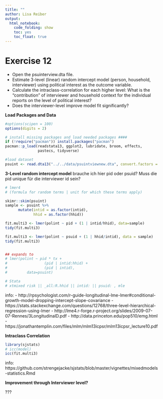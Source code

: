 ```yaml
---
title: ""
author: Lisa Reiber
output: 
  html_notebook: 
    code_folding: show
    toc: yes
    toc_float: true
---
```


# Exercise 12     
- Open the psuinterview.dta file.
- Estimate 3-level (linear) random intercept model (person, household, interviewer) using political interest as the outcome variable.
- Calculate the intraclass-correlation for each higher level: What is the "contribution" of interviewer and household context for the individual reports on the level of political interest?
- Does the interviewer-level improve model fit significantly?

**Load Packages and Data**
```r
#options(scipen = 100)
options(digits = 2)

# install missing packages and load needed packages ####
if (!require("pacman")) install.packages("pacman")
pacman::p_load(readstata13, ggplot2, lubridate, broom, effects, 
               pastecs, tidyverse)      

#load dataset 
psuint <- read.dta13("../../data/psuintviewnew.dta", convert.factors = F)
```

**3-Level random intercept model**
brauche ich hier pid oder psuid? Muss die pid unique für die interviewer id sein?
```r
# lmer4
# (formula for random terms | unit for which these terms apply)

skimr::skim(psuint)
sample <- psuint %>% 
      mutate(intid = as.factor(intid),
             hhid = as.factor(hhid))

fit.multi3 <- lmer(polint ~ pid + (1 | intid/hhid), data=sample)
tidy(fit.multi3)

fit.multi3 <- lmer(polint ~ psuid + (1 | hhid/intid), data = sample)
tidy(fit.multi3)


## expands to
# lmer(polint ~ pid * tx + 
#                 (pid | intid:hhid) + 
#                 (pid | intid),
#         data=psuint)

# Stata
# xtmixed risk || _all:R.hhid || intid: || psuid: , mle
```
info: 
- http://rpsychologist.com/r-guide-longitudinal-lme-lmer#conditional-growth-model-dropping-intercept-slope-covariance
- https://stats.stackexchange.com/questions/12768/three-level-hierarchical-regression-using-lmer
- http://lme4.r-forge.r-project.org/slides/2009-07-07-Rennes/3LongitudinalD.pdf
- http://data.princeton.edu/pop510/emg.html
- https://jonathantemplin.com/files/mlm/mlm13icpsr/mlm13icpsr_lecture10.pdf


**Intraclass Correlation**
```r
library(sjstats)
# icc(model)
icc(fit.multi3)
```
info: https://github.com/strengejacke/sjstats/blob/master/vignettes/mixedmodels-statistics.Rmd

**Improvement through Interviewer level?**

???

